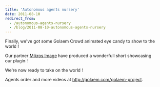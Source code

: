 ```yaml
---
title: 'Autonomous agents nursery'
date: 2011-08-10
redirect_from:
  - /autonomous-agents-nursery
  - /blog/2011-08-10-autonomous-agents-nursery
---
```



Finally, we've got some Golaem Crowd animated eye candy to show to the world !

Our partner [Mikros Image](http://www.mikrosimage.eu/) have produced a
wonderfull short showcasing our plugin !

We're now ready to take on the world !

<ReactPlayer
  url="https://www.youtube.com/watch?v=9VfNyq_GwCI"
  controls
  light
  playing
/>

Agents order and more videos at <http://golaem.com/golaem-project>.
